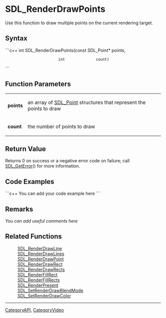 <!-- pragma section-numbers off -->
<!-- pragma disable-camelcase -->

= SDL_RenderDrawPoints =
Use this function to draw multiple points on the current rendering target.


== Syntax ==
```c++
int SDL_RenderDrawPoints(const SDL_Point* points,
                         int              count)
```

== Function Parameters ==
{|
|'''points'''
|an array of [[SDL_Point]] structures that represent the points to draw
|-
|'''count'''
|the number of points to draw
|}

== Return Value ==
Returns 0 on success or a negative error code on failure; call [[SDL_GetError]]() for more information.

== Code Examples ==
```c++
You can add your code example here
```

== Remarks ==
''You can add useful comments here''

== Related Functions ==
:[[SDL_RenderDrawLine]]
:[[SDL_RenderDrawLines]]
:[[SDL_RenderDrawPoint]]
:[[SDL_RenderDrawRect]]
:[[SDL_RenderDrawRects]]
:[[SDL_RenderFillRect]]
:[[SDL_RenderFillRects]]
:[[SDL_RenderPresent]]
:[[SDL_SetRenderDrawBlendMode]]
:[[SDL_SetRenderDrawColor]]

----
[[CategoryAPI]], [[CategoryVideo]]
